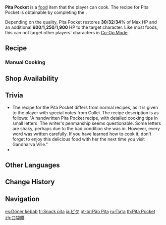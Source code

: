 {{Food Infobox
|id              = 108407
|description     = A bread with varied fillings.
|desc_suspicious = The pastry shell feels like sand, and the firm fillings present an unpleasant color... Only a lost traveler who has been starving for days would willingly accept this Pita Pocket.
|desc_basic      = The flat dough has puffed up in the oven, reminding you of a lovely Pufferfish. The bread is usually cut in the middle into two separate "pockets," hence the name, "Pita Pocket." It is said that people of [[Sumeru]] used to dip the bread in sauce. But nowadays, people usually stuff the "pockets" with different fillings and then take big mouthfuls.
|desc_delicious  = Aromatic meat and crunchy vegetables are the leading actors of this big show. The sauce, or the "gaffer," has expertly focused the limelight on their duet, while each "pocket" is full of surprises, just like a magician's bag.
|type            = Recovery Dishes
|effectType      = Healing
|effect          = Restores (var1)% of Max HP and an additional (var2) HP to the selected character.
|eff_att1        = HP Restore
|eff_att2        = HP Restore Percent
|eff_att3        = HP Restore Fixed
|eff_suspicious1 = 30
|eff_suspicious2 = 600
|eff_basic1      = 32
|eff_basic2      = 1,250
|eff_delicious1  = 34
|eff_delicious2  = 1,900
|quality         = 3
|variant         = Yearning
|region          = Sumeru
|recipe          = Complete ''[[Silent Seeker of Knowledge]]''
|source1         = {{Sold By|Delicious Pita Pocket}}
}}
'''Pita Pocket''' is a [[food]] item that the player can cook. The recipe for Pita Pocket is obtainable by completing the {{Quest|Silent Seeker of Knowledge}}.

Depending on the quality, Pita Pocket restores '''30'''/'''32'''/'''34'''% of Max HP and an additional '''600'''/'''1,250'''/'''1,900''' HP to the target character. Like most foods, this can not target other players' characters in [[Co-Op Mode]].

{{Special Dish|Collei|Yearning}}

==Recipe==
{{Recipe
|type = Cooking
|Raw Meat = 3
|Flour = 3
|Tomato = 2
|Milk = 2
|sort = Raw Meat;Flour;Tomato;Milk
}}

===Manual Cooking===
{{Manual Cooking}}

==Shop Availability==
{{Shop Availability|Delicious Pita Pocket}}

==Trivia==
* The recipe for the Pita Pocket differs from normal recipes, as it is given to the player with special notes from Collei. The recipe description is as follows: "A handwritten Pita Pocket recipe, with detailed cooking tips in small letters. The writer's penmanship seems questionable. Some letters are shaky, perhaps due to the bad condition she was in. However, every word was written carefully. If you have learned how to cook it, don't forget to enjoy this delicious food with her the next time you visit Gandharva Ville."
* {{Mail Attachments by Category List|Delicious Pita Pocket}}

==Other Languages==
{{Other Languages
|en      = Pita Pocket
|zhs     = 口袋饼
|zhs_rm  = Kǒudài Bǐng
|zht     = 口袋餅
|zht_rm  = Kǒudài Bǐng
|zh_tl   = Pocket Flatbread
|ja      = ピタ
|ja_rm   = Pita
|ko      = 포켓 피타
|ko_tl   = Pocket Pita
|es      = Döner kebab
|es_tl   = {{w|Döner kebab}}
|fr      = Snack pita
|fr_tl   = Pita Snack
|ru      = Пита
|th      = Pita Pocket
|vi      = Bánh Túi
|vi_tl   = Pocket Bread
|de      = Taschenfladen
|de_tl   = Pocket Flatbread
|id      = Pita Pocket
|pt      = Pão Pita
|pt_tl   = 
|tr      = Cep Pidesi
|tr_tl   = Pocket Pita
|it      = Pita ripiena
|it_tl   = Stuffed Pita
}}

==Change History==
{{Change History|3.0}}

==Navigation==
{{Food Navbox}}

[[es:Döner kebab]]
[[fr:Snack pita]]
[[ja:ピタ]]
[[pt-br:Pão Pita]]
[[ru:Пита]]
[[th:Pita Pocket]]
[[zh:口袋餅]]